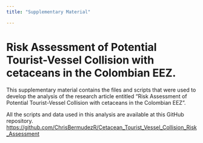 ```yaml
---
title: "Supplementary Material"

---
```


# Risk Assessment of Potential Tourist-Vessel Collision with cetaceans in the Colombian EEZ.

This supplementary material contains the files and scripts that were used to develop the analysis of the research article entitled "Risk Assessment of Potential Tourist-Vessel Collision with cetaceans in the Colombian EEZ".



All the scripts and data used in this analysis are available at this GitHub repository. [https://github.com/ChrisBermudezR/Cetacean_Tourist_Vessel_Collision_Risk_Assessment](https://github.com/ChrisBermudezR/Cetacean_Tourist_Vessel_Collision_Risk_Assessment)

